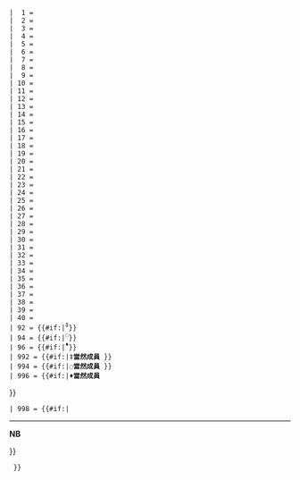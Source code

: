 {{Collapsible list
 | title                  = {{{title|成員}}}
 | frame_style            = border:none; padding: 0;
 | list_style             = text-align:left;display:none;font-size:88%
 | 990 = <div style="border-top:thin solid black;">{{#if:{{{8|}}}| {{plain link|1=http://www.comelec.gov.ph/?r=Archives/RegularElections/{{{ref|2013NLE/Results/citymuni2013}}} Commission on Elections}}|{{plain link|1=http://www.comelec.gov.ph/?r=Archives/RegularElections/2013BSKE/Results Commission on Elections}}  }}</div>
 |  1 =  {{{1|}}}
 |  2 =  {{{2|}}}
 |  3 =  {{{3|}}}
 |  4 =  {{{4|}}}
 |  5 =  {{{5|}}}
 |  6 =  {{{6|}}}
 |  7 =  {{{7|}}}
 |  8 =  {{{8|}}}
 |  9 =  {{{9|}}}
 | 10 = {{{10|}}}
 | 11 = {{{11|}}}
 | 12 = {{{12|}}}
 | 13 = {{{13|}}}
 | 14 = {{{14|}}}
 | 15 = {{{15|}}}
 | 16 = {{{16|}}}
 | 17 = {{{17|}}}
 | 18 = {{{18|}}}
 | 19 = {{{19|}}}
 | 20 = {{{20|}}}
 | 21 = {{{21|}}}
 | 22 = {{{22|}}}
 | 23 = {{{23|}}}
 | 24 = {{{24|}}}
 | 25 = {{{25|}}}
 | 26 = {{{26|}}}
 | 27 = {{{27|}}}
 | 28 = {{{28|}}}
 | 29 = {{{29|}}}
 | 30 = {{{30|}}}
 | 31 = {{{31|}}}
 | 32 = {{{32|}}}
 | 33 = {{{33|}}}
 | 34 = {{{34|}}}
 | 35 = {{{35|}}}
 | 36 = {{{36|}}}
 | 37 = {{{37|}}}
 | 38 = {{{38|}}}
 | 39 = {{{39|}}}
 | 40 = {{{40|}}}
 | 92 = {{#if:{{{abc|}}}|{{{abc}}}{{thinsp}}<sup>‡</sup>}}
 | 94 = {{#if:{{{sk|}}}|{{{sk}}}{{thinsp}}<sup>◌</sup>}}
 | 96 = {{#if:{{{ip|}}}|{{{ip}}}{{thinsp}}<sup>♦</sup>}}
 | 992 = {{#if:{{{abc|}}}|‡{{thinsp}}'''當然成員''' {{le|League of Barangays of the Philippines|League of Barangays of the Philippines|ABC總裁}}}}
 | 994 = {{#if:{{{sk|}}}|◌{{thinsp}}'''當然成員''' {{le|菲律賓青年總會|Sangguniang Kabataan|青年總會主席}}}}
 | 996 = {{#if:{{{ip|}}}|♦{{thinsp}}'''當然成員''' {{le|1997年原住民族權利法|Indigenous Peoples' Rights Act of 1997|原住民代表}}
}}
 | 998 = {{#if:{{{extra|}}}|<div style="border-top:thin solid black;">'''NB'''{{thinsp}}{{{extra}}}</div>
}}
  }}<noinclude>{{documentation}}</noinclude>